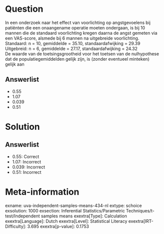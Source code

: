 Question
========

In een onderzoek naar het effect van voorlichting op angstgevoelens bij
patiënten die een onaangename operatie moeten ondergaan, is bij 10
mannen die de standaard voorlichting kregen daarna de angst gemeten via
een VAS-score, alsmede bij 6 mannen na uitgebreide voorlichting.\
Standaard: n = 10, gemiddelde = 35.10, standaardafwijking = 29.39\
Uitgebreid: n = 6, gemiddelde = 27.17, standaardafwijking = 24.32\
De waarde van de toetsingsgrootheid voor het toetsen van de nulhypothese
dat de populatiegemiddelden gelijk zijn, is (zonder eventueel minteken)
gelijk aan

Answerlist
----------

* 0.55
* 1.07
* 0.039
* 0.51

Solution
========

Answerlist
----------

* 0.55: Correct
* 1.07: Incorrect
* 0.039: Incorrect
* 0.51: Incorrect

Meta-information
================
exname: uva-independent-samples-means-434-nl
extype: schoice
exsolution: 1000
exsection: Inferential Statistics/Parametric Techniques/t-test/Independent samples means
exextra[Type]: Calculation
exextra[Language]: Dutch
exextra[Level]: Statistical Literacy
exextra[IRT-Difficulty]: 3.695
exextra[p-value]: 0.1753
